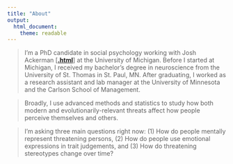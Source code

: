 ```yaml
---
title: "About"
output: 
  html_document: 
    theme: readable
---
```


> I'm a PhD candidate in social psychology working with Josh Ackerman [[**.html**](https://sites.lsa.umich.edu/esplab/)] at the University of Michigan. Before I started at Michigan, I received my bachelor's degree in neuroscience from the University of St. Thomas in St. Paul, MN. After graduating, I worked as a research assistant and lab manager at the University of Minnesota and the Carlson School of Management.

> Broadly, I use advanced methods and statistics to study how both modern and evolutionarily-relevant threats affect how people perceive themselves and others.

> I'm asking three main questions right now: (1) How do people mentally represent threatening persons, (2) How do people use emotional expressions in trait judgements, and (3) How do threatening stereotypes change over time?
